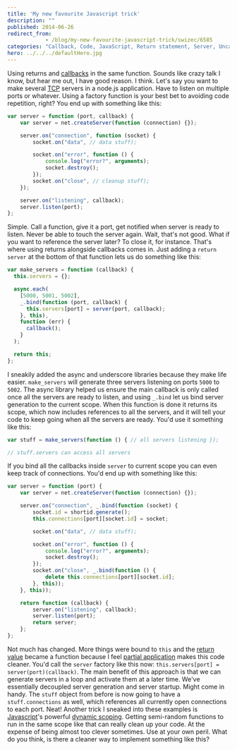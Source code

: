 ```yaml
---
title: 'My new favourite Javascript trick'
description: ""
published: 2014-06-26
redirect_from: 
            - /blog/my-new-favourite-javascript-trick/swizec/6585
categories: "Callback, Code, JavaScript, Return statement, Server, Uncategorized"
hero: ../../../defaultHero.jpg
---
```

Using returns and [callbacks](http://en.wikipedia.org/wiki/Callback_%28computer_programming%29 "Callback (computer programming)") in the same function. Sounds like crazy talk I know, but hear me out, I have good reason. I think. Let&#x27;s say you want to make several [TCP](http://en.wikipedia.org/wiki/Transmission_Control_Protocol "Transmission Control Protocol") servers in a node.js application. Have to listen on multiple ports or whatever. Using a factory function is your best bet to avoiding code repetition, right? You end up with something like this:

```javascript
var server = function (port, callback) {
    var server = net.createServer(function (connection) {});

    server.on("connection", function (socket) {
        socket.on("data", // data stuff);

        socket.on("error", function () {
            console.log("error?", arguments);
            socket.destroy();
        });
        socket.on("close", // cleanup stuff);
    });

    server.on("listening", callback);
    server.listen(port);
};
```

Simple. Call a function, give it a port, get notified when server is ready to listen. Never be able to touch the server again. Wait, that&#x27;s not good. What if you want to reference the server later? To close it, for instance. That&#x27;s where using returns alongside callbacks comes in. Just adding a `return server` at the bottom of that function lets us do something like this:

```javascript
var make_servers = function (callback) {
  this.servers = {};

  async.each(
    [5000, 5001, 5002],
    _.bind(function (port, callback) {
      this.servers[port] = server(port, callback);
    }, this),
    function (err) {
      callback();
    }
  );

  return this;
};
```

I sneakily added the async and underscore libraries because they make life easier. `make_servers` will generate three servers listening on ports `5000` to `5002`. The async library helped us ensure the main callback is only called once all the servers are ready to listen, and using `_.bind` let us bind server generation to the current scope. When this function is done it returns its scope, which now includes references to all the servers, and it will tell your code to keep going when all the servers are ready. You&#x27;d use it something like this:

```javascript
var stuff = make_servers(function () { // all servers listening });

// stuff.servers can access all servers
```

If you bind all the callbacks inside `server` to current scope you can even keep track of connections. You&#x27;d end up with something like this:

```javascript
var server = function (port) {
    var server = net.createServer(function (connection) {});

    server.on("connection", _.bind(function (socket) {
        socket.id = shortid.generate();
        this.connections[port][socket.id] = socket;

        socket.on("data", // data stuff);

        socket.on("error", function () {
            console.log("error?", arguments);
            socket.destroy();
        });
        socket.on("close", _.bind(function () {
            delete this.connections[port][socket.id];
        }, this));
    }, this));

    return function (callback) {
        server.on("listening", callback);
        server.listen(port);        
        return server;
    };
};
```

Not much has changed. More things were bound to `this` and the [return value](http://en.wikipedia.org/wiki/Return_statement "Return statement") became a function because I feel [partial application](http://en.wikipedia.org/wiki/Partial_application "Partial application") makes this code cleaner. You&#x27;d call the `server` factory like this now: `this.servers[port] = server(port)(callback)`. The main benefit of this approach is that we can generate servers in a loop and activate them at a later time. We&#x27;ve essentially decoupled server generation and server startup. Might come in handy. The `stuff` object from before is now going to have a `stuff.connections` as well, which references all currently open connections to each port. Neat! Another trick I sneaked into these examples is [Javascript](http://en.wikipedia.org/wiki/JavaScript "JavaScript")&#x27;s powerful [dynamic scoping](http://en.wikipedia.org/wiki/Scope_%28computer_science%29 "Scope (computer science)"). Getting semi-random functions to run in the same scope like that can really clean up your code. At the expense of being almost too clever sometimes. Use at your own peril. What do you think, is there a cleaner way to implement something like this?